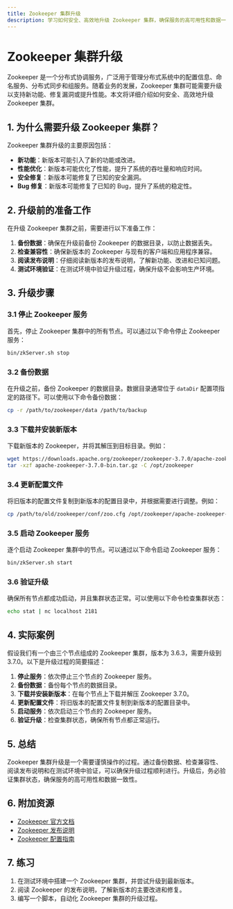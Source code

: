 ```yaml
---
title: Zookeeper 集群升级
description: 学习如何安全、高效地升级 Zookeeper 集群，确保服务的高可用性和数据一致性。
---
```


# Zookeeper 集群升级

Zookeeper 是一个分布式协调服务，广泛用于管理分布式系统中的配置信息、命名服务、分布式同步和组服务。随着业务的发展，Zookeeper 集群可能需要升级以支持新功能、修复漏洞或提升性能。本文将详细介绍如何安全、高效地升级 Zookeeper 集群。

## 1. 为什么需要升级 Zookeeper 集群？

Zookeeper 集群升级的主要原因包括：

- **新功能**：新版本可能引入了新的功能或改进。
- **性能优化**：新版本可能优化了性能，提升了系统的吞吐量和响应时间。
- **安全修复**：新版本可能修复了已知的安全漏洞。
- **Bug 修复**：新版本可能修复了已知的 Bug，提升了系统的稳定性。

## 2. 升级前的准备工作

在升级 Zookeeper 集群之前，需要进行以下准备工作：

1. **备份数据**：确保在升级前备份 Zookeeper 的数据目录，以防止数据丢失。
2. **检查兼容性**：确保新版本的 Zookeeper 与现有的客户端和应用程序兼容。
3. **阅读发布说明**：仔细阅读新版本的发布说明，了解新功能、改进和已知问题。
4. **测试环境验证**：在测试环境中验证升级过程，确保升级不会影响生产环境。

## 3. 升级步骤

### 3.1 停止 Zookeeper 服务

首先，停止 Zookeeper 集群中的所有节点。可以通过以下命令停止 Zookeeper 服务：

```bash
bin/zkServer.sh stop
```

### 3.2 备份数据

在升级之前，备份 Zookeeper 的数据目录。数据目录通常位于 `dataDir` 配置项指定的路径下。可以使用以下命令备份数据：

```bash
cp -r /path/to/zookeeper/data /path/to/backup
```

### 3.3 下载并安装新版本

下载新版本的 Zookeeper，并将其解压到目标目录。例如：

```bash
wget https://downloads.apache.org/zookeeper/zookeeper-3.7.0/apache-zookeeper-3.7.0-bin.tar.gz
tar -xzf apache-zookeeper-3.7.0-bin.tar.gz -C /opt/zookeeper
```

### 3.4 更新配置文件

将旧版本的配置文件复制到新版本的配置目录中，并根据需要进行调整。例如：

```bash
cp /path/to/old/zookeeper/conf/zoo.cfg /opt/zookeeper/apache-zookeeper-3.7.0-bin/conf/
```

### 3.5 启动 Zookeeper 服务

逐个启动 Zookeeper 集群中的节点。可以通过以下命令启动 Zookeeper 服务：

```bash
bin/zkServer.sh start
```

### 3.6 验证升级

确保所有节点都成功启动，并且集群状态正常。可以使用以下命令检查集群状态：

```bash
echo stat | nc localhost 2181
```

## 4. 实际案例

假设我们有一个由三个节点组成的 Zookeeper 集群，版本为 3.6.3，需要升级到 3.7.0。以下是升级过程的简要描述：

1. **停止服务**：依次停止三个节点的 Zookeeper 服务。
2. **备份数据**：备份每个节点的数据目录。
3. **下载并安装新版本**：在每个节点上下载并解压 Zookeeper 3.7.0。
4. **更新配置文件**：将旧版本的配置文件复制到新版本的配置目录中。
5. **启动服务**：依次启动三个节点的 Zookeeper 服务。
6. **验证升级**：检查集群状态，确保所有节点都正常运行。

## 5. 总结

Zookeeper 集群升级是一个需要谨慎操作的过程。通过备份数据、检查兼容性、阅读发布说明和在测试环境中验证，可以确保升级过程顺利进行。升级后，务必验证集群状态，确保服务的高可用性和数据一致性。

## 6. 附加资源

- [Zookeeper 官方文档](https://zookeeper.apache.org/doc/current/)
- [Zookeeper 发布说明](https://zookeeper.apache.org/releases.html)
- [Zookeeper 配置指南](https://zookeeper.apache.org/doc/current/zookeeperAdmin.html)

## 7. 练习

1. 在测试环境中搭建一个 Zookeeper 集群，并尝试升级到最新版本。
2. 阅读 Zookeeper 的发布说明，了解新版本的主要改进和修复。
3. 编写一个脚本，自动化 Zookeeper 集群的升级过程。
